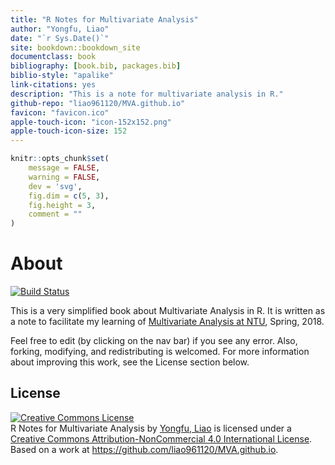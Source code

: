 ```yaml
--- 
title: "R Notes for Multivariate Analysis"
author: "Yongfu, Liao"
date: "`r Sys.Date()`"
site: bookdown::bookdown_site
documentclass: book
bibliography: [book.bib, packages.bib]
biblio-style: "apalike"
link-citations: yes
description: "This is a note for multivariate analysis in R."
github-repo: "liao961120/MVA.github.io"
favicon: "favicon.ico"
apple-touch-icon: "icon-152x152.png"
apple-touch-icon-size: 152
---
```


```r
knitr::opts_chunk$set(
	message = FALSE,
	warning = FALSE,
	dev = 'svg',
	fig.dim = c(5, 3),
	fig.height = 3, 
	comment = ""
)
```

# About {-}

[![Build Status](https://travis-ci.org/liao961120/MVA.github.io.svg?branch=master)](https://travis-ci.org/liao961120/MVA.github.io){target="_blank"}

This is a very simplified book about Multivariate Analysis in R. It is written as a note to facilitate my learning of [Multivariate Analysis at NTU](https://nol2.aca.ntu.edu.tw/nol/coursesearch/print_table.php?course_id=741%20U3520&class=&dpt_code=7410&ser_no=31954&semester=106-2&lang=CH){target="_blank"}, Spring, 2018.

Feel free to edit (by clicking <i class="fa fa-edit"></i> on the nav bar) if you see any error. Also, forking, modifying, and redistributing is welcomed. For more information about improving this work, see the License section below.


<!-- CC Licenese -->
## License {-}

<a rel="license" href="http://creativecommons.org/licenses/by-nc/4.0/"  target="_blank"><img alt="Creative Commons License" style="border-width:0" src="https://i.creativecommons.org/l/by-nc/4.0/88x31.png" /></a><br /><span xmlns:dct="http://purl.org/dc/terms/" href="http://purl.org/dc/dcmitype/Text" property="dct:title" rel="dct:type">R Notes for Multivariate Analysis</span> by <a xmlns:cc="http://creativecommons.org/ns#" href="https://liao961120.github.io/MVA.github.io/index.html" property="cc:attributionName" rel="cc:attributionURL" target="_blank">Yongfu, Liao</a> is licensed under a <a rel="license" href="http://creativecommons.org/licenses/by-nc/4.0/" target="_blank">Creative Commons Attribution-NonCommercial 4.0 International License</a>.<br />Based on a work at <a xmlns:dct="http://purl.org/dc/terms/" href="https://github.com/liao961120/MVA.github.io" rel="dct:source" target="_blank">https://github.com/liao961120/MVA.github.io</a>.